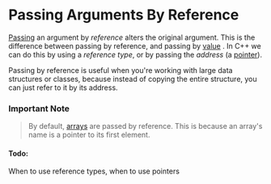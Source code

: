 <Tag tag="Programming"/>

# Passing Arguments By Reference

<TimeStamp updated="February 27, 2022, 9:20  PM ET"/>

[Passing](/passing-arguments-to-functions)
an argument by _reference_ alters the original
argument. This is the difference between passing by
reference, and passing by [value](/passing-arguments-by-value)
. In C++ we can do this by using a _reference type_, or by passing 
the _address_ (a [pointer](/what-are-pointers)).

Passing by reference is useful when you're working with
large data structures or classes, because instead of 
copying the entire structure, you can just refer to it
by its address.

### Important Note
> By default, [arrays](/how-pointers-relate-to-arrays)
> are passed by reference. This is because an array's name 
> is a pointer to its first element.

#### Todo:
When to use reference types, when to use pointers